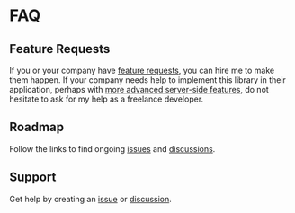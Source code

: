 
<Meta title="Getting Started/FAQ" />

# FAQ

## Feature Requests

If you or your company have [feature requests](https://github.com/table-library/react-table-library/issues), you can hire me to make them happen. If your company needs help to implement this library in their application, perhaps with [more advanced server-side features](https://www.robinwieruch.de/react-tree-list/), do not hesitate to ask for my help as a freelance developer.

## Roadmap

Follow the links to find ongoing [issues](https://github.com/table-library/react-table-library/issues) and [discussions](https://github.com/table-library/react-table-library/discussions).

## Support

Get help by creating an [issue](https://github.com/table-library/react-table-library/issues) or [discussion](https://github.com/table-library/react-table-library/discussions).
